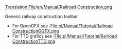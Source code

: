[[Translation:File/en/Manual/Railroad Construction.png]]

Generic railway construction toolbar
*For OpenGFX see [[:File:pl/Manual/Tutorial/Railroad ConstructionOGFX.png]]
*For TTD grafics see [[:File:pl/Manual/Tutorial/Railroad ConstructionTTD.png]]